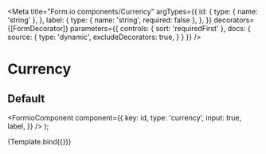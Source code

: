 
<Meta
  title="Form.io components/Currency"
  argTypes={{
    id: {
      type: { name: 'string' },
    },
    label: {
      type: { name: 'string', required: false },
    },
  }}
  decorators={[FormDecorator]}
  parameters={{
    controls: { sort: 'requiredFirst' },
    docs: {
      source: {
        type: 'dynamic',
        excludeDecorators: true,
      }
    }
  }}
/>

# Currency

## Default

  <FormioComponent component={{
      key: id,
      type: 'currency',
      input: true,
      label,
    }}
  />
);

<Canvas>
  <Story name="Default" args={{ id: 'currency-amount', label: 'Bedrag'}}>
    {Template.bind({})}
  </Story>
</Canvas>

<Props story="Default" />

